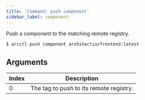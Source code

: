 ```yaml
---
title: 'Command: push component'
sidebar_label: component
---
```


Push a component to the matching remote registry.

```sh
$ arcctl push component architectio/frontend:latest
```

## Arguments

| Index | Description                             |
| ----- | --------------------------------------- |
| 0     | The tag to push to its remote registry. |
